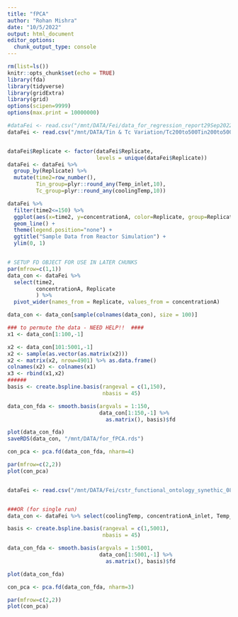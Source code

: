 ```yaml
---
title: "fPCA"
author: "Rohan Mishra"
date: "10/5/2022"
output: html_document
editor_options: 
  chunk_output_type: console
---
```


```r

rm(list=ls())
knitr::opts_chunk$set(echo = TRUE)
library(fda)
library(tidyverse)
library(gridExtra)
library(grid)
options(scipen=9999)
options(max.print = 10000000) 

```


```r

#dataFei <- read.csv("/mnt/DATA/Fei/data_for_regression_report29Sep2022.csv") 
dataFei <- read.csv("/mnt/DATA/Tin & Tc Variation/Tc200to500Tin200to500_by5.csv") 


dataFei$Replicate <- factor(dataFei$Replicate,
                            levels = unique(dataFei$Replicate))
dataFei <- dataFei %>%
  group_by(Replicate) %>%
  mutate(time2=row_number(),
         Tin_group=plyr::round_any(Temp_inlet,10),
         Tc_group=plyr::round_any(coolingTemp,10))

dataFei %>%
  filter(time2<=150) %>%
  ggplot(aes(x=time2, y=concentrationA, color=Replicate, group=Replicate)) + 
  geom_line() + 
  theme(legend.position="none") + 
  ggtitle("Sample Data from Reactor Simulation") +
  ylim(0, 1)


# SETUP FD OBJECT FOR USE IN LATER CHUNKS
par(mfrow=c(1,1))
data_con <- dataFei %>%
  select(time2, 
         concentrationA, Replicate
         ) %>%
  pivot_wider(names_from = Replicate, values_from = concentrationA)

data_con <- data_con[sample(colnames(data_con), size = 100)]

### to permute the data - NEED HELP!!  ####
x1 <- data_con[1:100,-1]

x2 <- data_con[101:5001,-1]
x2 <- sample(as.vector(as.matrix(x2)))
x2 <- matrix(x2, nrow=4901) %>% as.data.frame()
colnames(x2) <- colnames(x1)
x3 <- rbind(x1,x2)
######
basis <- create.bspline.basis(rangeval = c(1,150), 
                              nbasis = 45)

data_con_fda <- smooth.basis(argvals = 1:150,
                             data_con[1:150,-1] %>%
                               as.matrix(), basis)$fd

plot(data_con_fda) 
saveRDS(data_con, "/mnt/DATA/for_fPCA.rds")

con_pca <- pca.fd(data_con_fda, nharm=4)

par(mfrow=c(2,2))
plot(con_pca)



```



```r

dataFei <- read.csv("/mnt/DATA/Fei/cstr_functional_ontology_synethic_08242022.csv") 


###OR (for single run)
data_con <- dataFei %>% select(coolingTemp, concentrationA_inlet, Temp_inlet, flowRate, concentrationA, Temp)

basis <- create.bspline.basis(rangeval = c(1,5001), 
                              nbasis = 45)

data_con_fda <- smooth.basis(argvals = 1:5001,
                             data_con[1:5001,-1] %>%
                               as.matrix(), basis)$fd

plot(data_con_fda) 

con_pca <- pca.fd(data_con_fda, nharm=3)

par(mfrow=c(2,2))
plot(con_pca)



```

